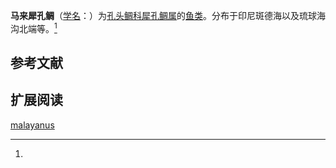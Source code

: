 {{Speciesbox
| name = 马来犀孔鲷
| status = 
| status_system = 
| image = 
| genus = Poromitra
| species = malayanus
| authority = Weber<ref name='id6929'>{{cite web| url =http://www.bioinfo.cn/db05/BjdwSpecies.php?action=view&id=6929| title =马来犀孔鲷| work =中国动物物种编目数据库| publisher =中国科学院微生物研究所| author =中国科学院动物研究所| accessdate =2009-04-11| deadurl =yes| archiveurl =https://web.archive.org/web/20160305030524/http://www.bioinfo.cn/db05/BjdwSpecies.php?action=view&id=6929| archivedate =2016-03-05}}</ref>
}}

'''马来犀孔鲷'''（[[学名|学名]]：{{lang|la|''Poromitra malayanus''}}）为[[孔头鲷科|孔头鲷科]][[犀孔鲷属|犀孔鲷属]]的[[鱼类|鱼类]]。分布于印尼斑德海以及琉球海沟北端等。<ref name='id6929'/>

== 参考文献 ==
{{reflist}}

== 扩展阅读 ==
{{refbegin}}
{{wikispecies-inline|Poromitra malayanus|马来犀孔鲷}}
{{refend}}

[[Category:犀孔鲷属|malayanus]]


{{鲈形目小作品}}